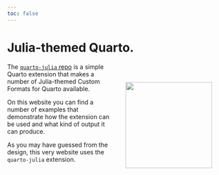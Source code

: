 ```yaml
---
toc: false
---
```


<link rel="icon" href="www/julia_quarto.gif" type="image/gif" />

# Julia-themed Quarto.

<div style="float: right; position: relative; top: 0px; padding: 30px;">
![](www/julia_quarto.gif){width="200"}
</div>

The [`quarto-julia` repo](https://github.com/pat-alt/quarto-julia) is a simple Quarto extension that makes a number of Julia-themed Custom Formats for Quarto available. 

On this website you can find a number of examples that demonstrate how the extension can be used and what kind of output it can produce. 

As you may have guessed from the design, this very website uses the `quarto-julia` extension.






